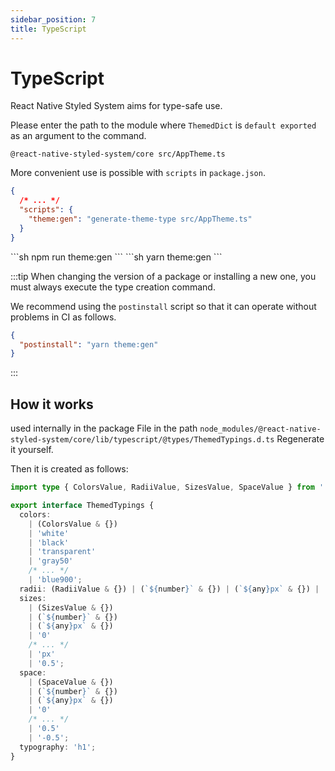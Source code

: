 ```yaml
---
sidebar_position: 7
title: TypeScript
---
```





# TypeScript

React Native Styled System aims for type-safe use.

Please enter the path to the module where `ThemedDict` is `default exported` as an argument to the command.

```shell
@react-native-styled-system/core src/AppTheme.ts
```

More convenient use is possible with `scripts` in `package.json`.

```json title="package.json"
{
  /* ... */
  "scripts": {
    "theme:gen": "generate-theme-type src/AppTheme.ts"
  }
}
```

<Tabs>
  <TabItem value="npm" label="npm" default>
    ```sh
    npm run theme:gen
    ```
  </TabItem>
  <TabItem value="yarn" label="yarn">
    ```sh
    yarn theme:gen
    ```
  </TabItem>
</Tabs>

:::tip
When changing the version of a package or installing a new one, you must always execute the type creation command.

We recommend using the `postinstall` script so that it can operate without problems in CI as follows.

```json title="package.json"
{
  "postinstall": "yarn theme:gen"
}
```
:::

## How it works

used internally in the package
File in the path `node_modules/@react-native-styled-system/core/lib/typescript/@types/ThemedTypings.d.ts`
Regenerate it yourself.

Then it is created as follows:

```ts title="node_modules/@react-native-styled-system/core/lib/typescript/@types/ThemedTypings.d.ts"
import type { ColorsValue, RadiiValue, SizesValue, SpaceValue } from './Token';

export interface ThemedTypings {
  colors:
    | (ColorsValue & {})
    | 'white'
    | 'black'
    | 'transparent'
    | 'gray50'
    /* ... */
    | 'blue900';
  radii: (RadiiValue & {}) | (`${number}` & {}) | (`${any}px` & {}) | '1' | '2' | 'sm' | 'md';
  sizes:
    | (SizesValue & {})
    | (`${number}` & {})
    | (`${any}px` & {})
    | '0'
    /* ... */
    | 'px'
    | '0.5';
  space:
    | (SpaceValue & {})
    | (`${number}` & {})
    | (`${any}px` & {})
    | '0'
    /* ... */
    | '0.5'
    | '-0.5';
  typography: 'h1';
}

```